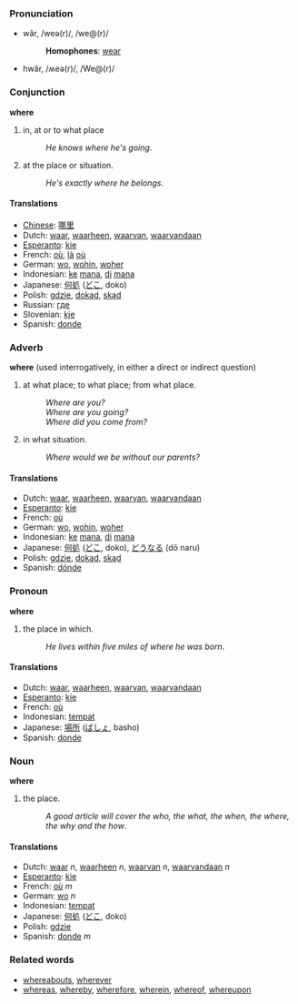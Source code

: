 ===Pronunciation===
*wâr, /weə(r)/, /we@(r)/
*:'''Homophones''': [[wear]]
*hwâr, /ʍeə(r)/, /We@(r)/

===Conjunction===
'''where'''
#in, at or to what place
#:''He knows where he's going''.
#at the place or situation.
#:''He's exactly where he belongs''.

==== Translations ====
*[[Chinese]]: [[哪里]]
*Dutch: [[waar]], [[waarheen]], [[waarvan]], [[waarvandaan]]
*[[Esperanto]]: [[kie]]
*French: [[où]], [[là]] [[où]]
*German: [[wo]], [[wohin]], [[woher]]
*Indonesian: [[ke]] [[mana]], [[di]] [[mana]]
*Japanese: [[何処]] ([[どこ]], doko)
*Polish: [[gdzie]], [[dokąd]], [[skąd]]
*Russian: [[где]]
*Slovenian: [[kje]]
*Spanish: [[donde]]

===Adverb===
'''where'''
(used interrogatively, in either a direct or indirect question)
#at what place; to what place; from what place.
#:''Where are you?''
#:''Where are you going?''
#:''Where did you come from?''
#in what situation.
#:''Where would we be without our parents?''

==== Translations ====
*Dutch: [[waar]], [[waarheen]], [[waarvan]], [[waarvandaan]]
*[[Esperanto]]: [[kie]]
*French: [[où]]
*German: [[wo]], [[wohin]], [[woher]]
*Indonesian: [[ke]] [[mana]], [[di]] [[mana]]
*Japanese: [[何処]] ([[どこ]], doko), [[どうなる]] (dō naru)
*Polish: [[gdzie]], [[dokąd]], [[skąd]]
*Spanish: [[dónde]]

===Pronoun===
'''where'''
#the place in which.
#:''He lives within five miles of where he was born''.

==== Translations ====
*Dutch: [[waar]], [[waarheen]], [[waarvan]], [[waarvandaan]]
*[[Esperanto]]: [[kie]]
*French: [[où]]
*Indonesian: [[tempat]]
*Japanese: [[場所]] ([[ばしょ]], basho)
*Spanish: [[donde]]

===Noun===
'''where'''
#the place.
#:''A good article will cover the who, the what, the when, the where, the why and the how''.

==== Translations ====
*Dutch: [[waar]] ''n'', [[waarheen]] ''n'', [[waarvan]] ''n'', [[waarvandaan]] ''n''
*[[Esperanto]]: [[kie]]
*French: [[où]] ''m''
*German: [[wo]] ''n''
*Indonesian: [[tempat]]
*Japanese: [[何処]] ([[どこ]], doko)
*Polish: [[gdzie]]
*Spanish: [[donde]] ''m''

===Related words===
*[[whereabouts]], [[wherever]]
*[[whereas]], [[whereby]], [[wherefore]], [[wherein]], [[whereof]], [[whereupon]]